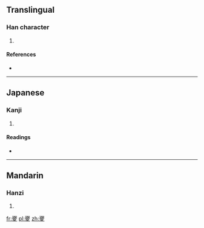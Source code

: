 ==Translingual==

===Han character===
{{Han char|rn=35|rad=夊|as=16|sn=19|four=1040<sub>7</sub>|canj=一金竹水 (MCHE)}}

# {{defn|Han|sort=夊16}}

====References====
* {{Han ref|kx=0245.280|dkj=05741|hdz=20871.230|uh=5912|ud=22802|bh=F1F9|bd=61945}}

----

==Japanese==

===Kanji===
{{ja-kanji|grade=|rs=夊16}}

# {{defn|Japanese|sort=夊16}}

====Readings====
* {{ja-readings|on=[[どう]] (dō), [[のう]] (nō)|kun=[[めざる]] (mezaru)}}

----

==Mandarin==

===Hanzi===
{{cmn-hanzi|pin=[[náo]] ([[nao2]])|wg=nao<sup>2</sup>}}

# {{defn|Mandarin|sort=夊16}}

[[fr:夒]]
[[pl:夒]]
[[zh:夒]]